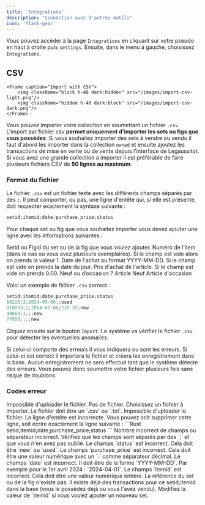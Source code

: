 ```yaml
---
title: 'Intégrations'
description: "Connection avec d'autres outils"
icon: 'flask-gear'
---
```

Vous pouvez accéder à la page `Integrations` en cliquant sur votre pseudo en haut à droite puis `settings`. Ensuite, dans le menu à gauche, choisissez `Integrations`.
## CSV
    <Frame caption="Import with CSV">
        <img className="block h-48 dark:hidden" src="/images/import-csv-light.png"/>
        <img className="hidden h-48 dark:block" src="/images/import-csv-dark.png"/>
    </Frame>

Vous pouvez importer votre collection en soumettant un fichier `.csv`
<Note>L'import par fichier csv **permet uniquement d'importer les sets ou figs que vous possédez**. Si vous souhaitez importer des sets à vendre ou vendu il faut d'abord les importer dans la collection `owned` et ensuite ajoutez les transactions de mise en vente ou de vente depuis l'interface de Legaussitot.</Note>
<Warning>Si vous avez une grande collection a importer il est préférable de faire plusieurs fichiers CSV de **50 lignes au maximum**.</Warning>
### Format du fichier
Le fichier `.csv` est un fichier texte avec les différents champs séparés par des `;`.
Il peut comporter, ou pas, une ligne d'entête qui, si elle est présente, doit respecter exactement la syntaxe suivante :
```Rust
setid;itemid;date;purchase_price;status
```
Pour chaque set ou fig que vous souhaitez importer vous devez ajouter une ligne avec les informations suivantes :

<AccordionGroup>
  <Accordion icon="input-text" title="setid (or figid)">
    <ResponseField name="setid" type="text" required>
      Setid ou Figid du set ou de la fig que vous voulez ajouter.
    </ResponseField>
  </Accordion>
  <Accordion icon="input-numeric" title="itemid">
    <ResponseField name="itemid" type="integer" default="1">
      Numéro de l’item (dans le cas ou vous avez plusieurs exemplaires). Si le champ est vide alors on prends la valeur 1.
    </ResponseField>
  </Accordion>
  <Accordion icon="calendar-days" title="date">
    <ResponseField name="date" type="date" default="now()">
      Date de l'achat au format YYYY-MM-DD. Si le champ est vide on prends la date du jour.
    </ResponseField>
  </Accordion>
   <Accordion icon="input-numeric" title="purchase_price">
    <ResponseField name="purchase_price" type="decimal" default="0.00">
      Prix d'achat de l'article. Si le champ est vide on prends 0.00.
    </ResponseField>
  </Accordion>
    <Accordion icon="list-dropdown" title="status">
      <ResponseField name="status" type="list" required>
        Neuf ou d’occasion ?
        <Expandable title="properties">
          <ResponseField name="new" type="string">
            Article Neuf
          </ResponseField>
          <ResponseField name="used" type="string">
            Article d'occasion
          </ResponseField>
        </Expandable>
      </ResponseField>
    </Accordion>
  </AccordionGroup>

  Voici un exemple de fichier `.csv` correct :
  ```Rust
setid;itemid;date;purchase_price;status
10220;2;2024-05-06;;used
910033;1;2024-05-06;210.25;new
40684;1;;;new
77050;;;;new
```
Cliquez ensuite sur le bouton `Import`. Le système va vérifier le fichier `.csv` pour détecter les éventuelles anomalies. 

Si celui-ci comporte des erreurs il vous indiquera ou sont les erreurs.
Si celui-ci est correct il importera le fichier et créera les enregistrement dans la base.
<Note>Aucun enregistrement ne sera effectué tant que le système détecte des erreurs. Vous pouvez donc soumettre votre fichier plusieurs fois sans risque de doublons.</Note>

### Codes erreur
<AccordionGroup>
  <Accordion icon="circle-exclamation" title="ERROR 11">
    Impossible d'uploader le fichier.
  </Accordion>
    <Accordion icon="circle-exclamation" title="ERROR 12">
    Pas de fichier.
    Choisissez un fichier à importer.
  </Accordion>
    <Accordion icon="circle-exclamation" title="ERROR 13">
    Le fichier doit être un `.csv` ou `.txt`.
  </Accordion>
    <Accordion icon="circle-exclamation" title="ERROR 14">
    Impossible d'uploader le fichier.
  </Accordion>
    <Accordion icon="circle-exclamation" title="ERROR 21">
    La ligne d'entête est incorrecte.
    Vous pouvez soit supprimer cette ligne, soit écrire exactement la ligne suivante :
    ```Rust
    setid;itemid;date;purchase_price;status
    ```
  </Accordion>
    <Accordion icon="circle-exclamation" title="ERROR 31">
    Nombre incorrect de champs ou séparateur incorrect.
    Vérifiez que les champs sont séparés par des `;` et que vous n'en avez pas oublié.
  </Accordion>
    <Accordion icon="circle-exclamation" title="ERROR 32">
    Le champs `status` est incorrect. Cela doit être `new` ou `used`.
  </Accordion>
    <Accordion icon="circle-exclamation" title="ERROR 33">
    Le champs `purchase_price` est incorrect. Cela doit être une valeur numérique avec un `.` comme séparateur décimal.
  </Accordion>
  <Accordion icon="circle-exclamation" title="ERROR 34">
    Le champs `date` est incorrect. Il doit être de la forme `YYYY-MM-DD`. Par exemple pour le 1er avril 2024 : `2024-04-01`.
  </Accordion>
    <Accordion icon="circle-exclamation" title="ERROR 35">
    Le champs `itemid` est incorrect. Cela doit être une valeur numérique entière.
  </Accordion>
  <Accordion icon="circle-exclamation" title="ERROR 51">
    La référence du set ou de la fig n'existe pas.
  </Accordion>
    <Accordion icon="circle-exclamation" title="ERROR 71">
    Il existe déjà des transactions pour ce setid,itemid dans la base (vous le possédez déjà ou vous l'avez vendu). Modifiez la valeur de `itemid` si vous voulez ajouter un nouveau set.
  </Accordion>

</AccordionGroup>

